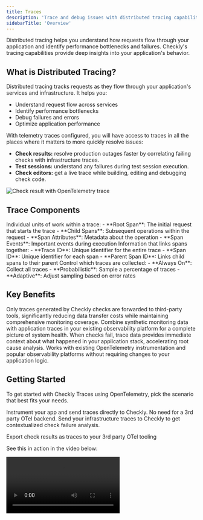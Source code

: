 ```yaml
---
title: Traces
description: 'Trace and debug issues with distributed tracing capabilities'
sidebarTitle: 'Overview'
---
```


Distributed tracing helps you understand how requests flow through your application and identify performance bottlenecks and failures. Checkly's tracing capabilities provide deep insights into your application's behavior.

## What is Distributed Tracing?

Distributed tracing tracks requests as they flow through your application's services and infrastructure. It helps you:

- Understand request flow across services
- Identify performance bottlenecks
- Debug failures and errors
- Optimize application performance

With telemetry traces configured, you will have access to traces in all the places where it matters to more quickly resolve issues:

- **Check results:** resolve production outages faster by correlating failing checks with infrastructure traces.
- **Test sessions:** understand any failures during test session execution.
- **Check editors:** get a live trace while building, editing and debugging check code.

![Check result with OpenTelemetry trace](/images/docs/images/otel/otel_check_result.png)

## Trace Components
<AccordionGroup>
<Accordion title="Spans">
Individual units of work within a trace:
- **Root Span**: The initial request that starts the trace
- **Child Spans**: Subsequent operations within the request
- **Span Attributes**: Metadata about the operation
- **Span Events**: Important events during execution
</Accordion>

<Accordion title="Trace Context">
Information that links spans together:
- **Trace ID**: Unique identifier for the entire trace
- **Span ID**: Unique identifier for each span
- **Parent Span ID**: Links child spans to their parent
</Accordion>

<Accordion title="Trace Sampling">
Control which traces are collected:
- **Always On**: Collect all traces
- **Probabilistic**: Sample a percentage of traces
- **Adaptive**: Adjust sampling based on error rates
</Accordion>
</AccordionGroup>

## Key Benefits

<AccordionGroup>
<Accordion title="Cost-Effective Tracing">
Only traces generated by Checkly checks are forwarded to third-party tools, significantly reducing data transfer costs while maintaining comprehensive monitoring coverage.
</Accordion>

<Accordion title="Unified Observability">
Combine synthetic monitoring data with application traces in your existing observability platform for a complete picture of system health.
</Accordion>

<Accordion title="Faster Debugging">
When checks fail, trace data provides immediate context about what happened in your application stack, accelerating root cause analysis.
</Accordion>

<Accordion title="Seamless Integration">
Works with existing OpenTelemetry instrumentation and popular observability platforms without requiring changes to your application logic.
</Accordion>
</AccordionGroup>

## Getting Started

To get started with Checkly Traces using OpenTelemetry, pick the scenario that best fits your needs.

<Columns cols={3} >
<Card title="I don't have an OpenTelemetry setup" href="/docs/traces-open-telemetry/instrumenting-code/">
Instrument your app and send traces directly to Checkly. No need for a 3rd party OTel backend.
</Card>

<Card title="I already have an OTEL Collector" href="/docs/traces-open-telemetry/importing-traces/">
Send your infrastructure traces to Checkly to get contextualized check failure analysis.
</Card>

<Card title="I want to export Check results to my OpenTelemetry setup" href="/docs/traces-open-telemetry/exporting-traces/">

Export check results as traces to your 3rd party OTel tooling
</Card>
</Columns>


See this in action in the video below:

<video src="https://www.loom.com/share/30c143388ba54e9ba6b665dfbfe0d295" />
